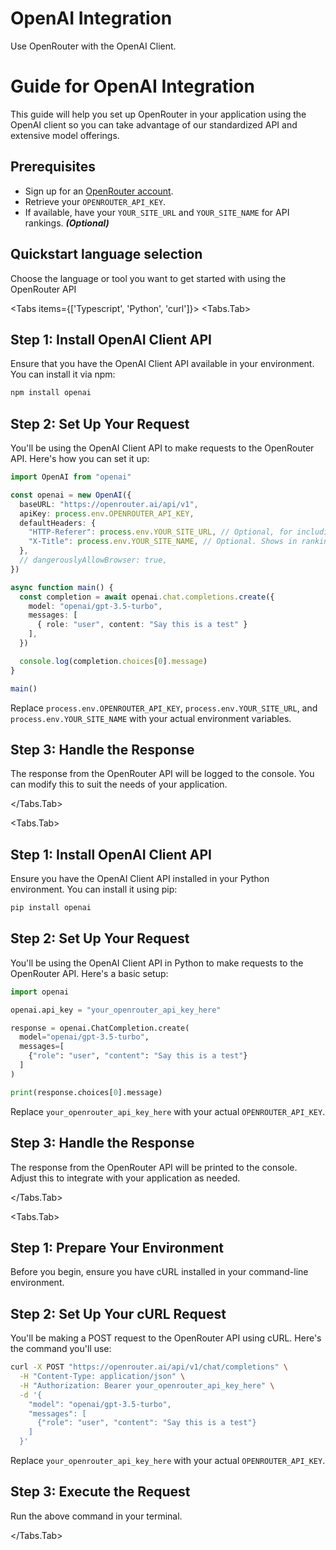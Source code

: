 # OpenAI Integration
Use OpenRouter with the OpenAI Client.

# Guide for OpenAI Integration

This guide will help you set up OpenRouter in your application using the OpenAI client so you can take advantage of our standardized API and extensive model offerings.

## Prerequisites

- Sign up for an [OpenRouter account](https://openrouter.ai/).
- Retrieve your `OPENROUTER_API_KEY`.
- If available, have your `YOUR_SITE_URL` and `YOUR_SITE_NAME` for API rankings. ***(Optional)***

## Quickstart language selection

Choose the language or tool you want to get started with using the OpenRouter API


<Tabs items={['Typescript', 'Python', 'curl']}>
<Tabs.Tab>
## Step 1: Install OpenAI Client API

Ensure that you have the OpenAI Client API available in your environment. You can install it via npm:

```bash copy
npm install openai
```

## Step 2: Set Up Your Request

You'll be using the OpenAI Client API to make requests to the OpenRouter API. Here's how you can set it up:

```typescript filename="OpenAI Client Request" copy
import OpenAI from "openai"

const openai = new OpenAI({
  baseURL: "https://openrouter.ai/api/v1",
  apiKey: process.env.OPENROUTER_API_KEY,
  defaultHeaders: {
    "HTTP-Referer": process.env.YOUR_SITE_URL, // Optional, for including your app on openrouter.ai rankings.
    "X-Title": process.env.YOUR_SITE_NAME, // Optional. Shows in rankings on openrouter.ai.
  },
  // dangerouslyAllowBrowser: true,
})

async function main() {
  const completion = await openai.chat.completions.create({
    model: "openai/gpt-3.5-turbo",
    messages: [
      { role: "user", content: "Say this is a test" }
    ],
  })

  console.log(completion.choices[0].message)
}

main()
```

Replace `process.env.OPENROUTER_API_KEY`, `process.env.YOUR_SITE_URL`, and `process.env.YOUR_SITE_NAME` with your actual environment variables.

## Step 3: Handle the Response

The response from the OpenRouter API will be logged to the console. You can modify this to suit the needs of your application.

</Tabs.Tab>

<Tabs.Tab>

## Step 1: Install OpenAI Client API
Ensure you have the OpenAI Client API installed in your Python environment. You can install it using pip:

```bash copy
pip install openai
```

## Step 2: Set Up Your Request

You'll be using the OpenAI Client API in Python to make requests to the OpenRouter API. Here's a basic setup:

```python filename="OpenAI Client Request" copy
import openai

openai.api_key = "your_openrouter_api_key_here"

response = openai.ChatCompletion.create(
  model="openai/gpt-3.5-turbo",
  messages=[
    {"role": "user", "content": "Say this is a test"}
  ]
)

print(response.choices[0].message)
```

Replace `your_openrouter_api_key_here` with your actual `OPENROUTER_API_KEY`.

## Step 3: Handle the Response

The response from the OpenRouter API will be printed to the console. Adjust this to integrate with your application as needed.

</Tabs.Tab>

<Tabs.Tab>

## Step 1: Prepare Your Environment

Before you begin, ensure you have cURL installed in your command-line environment.

## Step 2: Set Up Your cURL Request

You'll be making a POST request to the OpenRouter API using cURL. Here's the command you'll use:

```bash copy 
curl -X POST "https://openrouter.ai/api/v1/chat/completions" \
  -H "Content-Type: application/json" \
  -H "Authorization: Bearer your_openrouter_api_key_here" \
  -d '{
    "model": "openai/gpt-3.5-turbo",
    "messages": [
      {"role": "user", "content": "Say this is a test"}
    ]
  }'
```

Replace `your_openrouter_api_key_here` with your actual `OPENROUTER_API_KEY`.

## Step 3: Execute the Request

Run the above command in your terminal.

</Tabs.Tab>
</Tabs>


